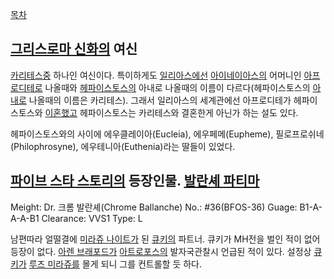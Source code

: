 [[목차]]

== [[그리스로마 신화]]의 여신 ==
[[카리테스]]중 하나인 여신이다.  특이하게도 [[일리아스]]에선 [[아이네이아스]]의 어머니인 [[아프로디테]]로 나올때와 [[헤파이스토스]]의 아내로 나올때의 이름이 다르다(헤파이스토스의 [[아내]]로 나올때의 이름은 카리테스).  그래서 일리아스의 세계관에선 아프로디테가 헤파이스토스와 [[이혼]]했고 헤파이스토스는 카리테스와 결혼한게 아닌가 하는 설도 있다.

헤파이스토스와의 사이에 에우클레이아(Eucleia), 에우페메(Eupheme), 필로프로쉬네(Philophrosyne), 에우테니아(Euthenia)라는 딸들이 있었다.
== [[파이브 스타 스토리]]의 등장인물. [[발란셰 파티마]] ==

Meight: Dr. 크롬 발란셰(Chrome Ballanche)
No.: #36(BFOS-36)
Guage: B1-A-A-A-B1
Clearance: VVS1
Type: L

남편따라 얼떨결에 [[미라쥬 나이트]]가 된 [[큐키]]의 파트너. 큐키가 MH전을 벌인 적이 없어 등장이 없다. [[아렌 브래포드]]가 [[아트로포스]]의 발자국관찰시 언급된 적이 있다. 설정상 [[큐키]]가 [[루즈 미라쥬]]를 몰게 되니 그를 컨트롤할 듯 하다.
